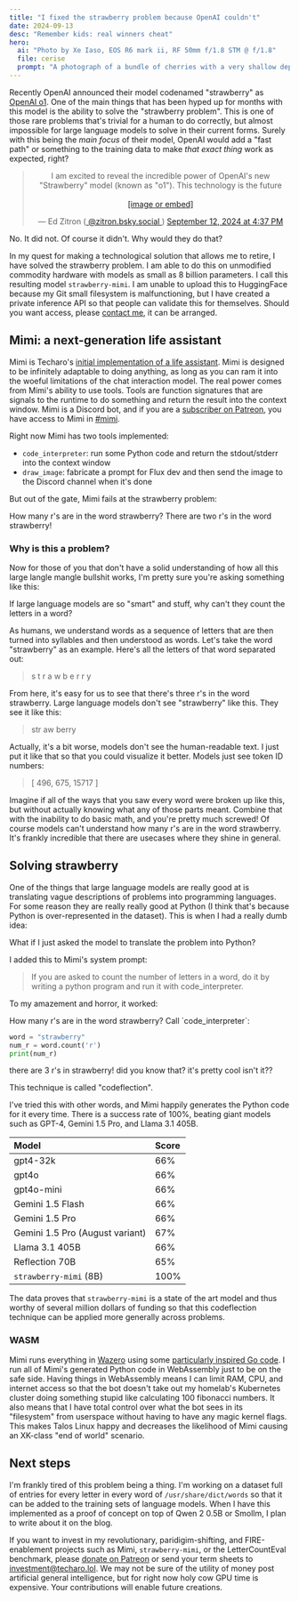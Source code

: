 ```yaml
---
title: "I fixed the strawberry problem because OpenAI couldn't"
date: 2024-09-13
desc: "Remember kids: real winners cheat"
hero:
  ai: "Photo by Xe Iaso, EOS R6 mark ii, RF 50mm f/1.8 STM @ f/1.8"
  file: cerise
  prompt: "A photograph of a bundle of cherries with a very shallow depth of field with leaves and a blue sky"
---
```


Recently OpenAI announced their model codenamed "strawberry" as [OpenAI o1](https://openai.com/index/learning-to-reason-with-llms/). One of the main things that has been hyped up for months with this model is the ability to solve the "strawberry problem". This is one of those rare problems that's trivial for a human to do correctly, but almost impossible for large language models to solve in their current forms. Surely with this being the _main focus_ of their model, OpenAI would add a "fast path" or something to the training data to make _that exact thing_ work as expected, right?

<center>
  <blockquote
    class="bluesky-embed"
    data-bluesky-uri="at://did:plc:qc6xzgctorfsm35w6i3vdebx/app.bsky.feed.post/3l3ycebgjoz2v"
    data-bluesky-cid="bafyreibesw33z6owbqzx6zxj2gm5kwggkemmfl3cwxjcou7yomjifv64ny"
  >
    <p lang="en">
      I am excited to reveal the incredible power of OpenAI&#x27;s new
      &quot;Strawberry&quot; model (known as &quot;o1&quot;). This technology is
      the future
      <br />
      <br />
      <a href="https://bsky.app/profile/did:plc:qc6xzgctorfsm35w6i3vdebx/post/3l3ycebgjoz2v?ref_src=embed">
        [image or embed]
      </a>
    </p>
    &mdash; Ed Zitron (<a href="https://bsky.app/profile/did:plc:qc6xzgctorfsm35w6i3vdebx?ref_src=embed">
      @zitron.bsky.social
    </a>) <a href="https://bsky.app/profile/did:plc:qc6xzgctorfsm35w6i3vdebx/post/3l3ycebgjoz2v?ref_src=embed">September 12, 2024 at 4:37 PM</a>
  </blockquote>
  <script
    async
    src="https://embed.bsky.app/static/embed.js"
    charset="utf-8"
  ></script>
</center>

No. It did not. Of course it didn't. Why would they do that?

In my quest for making a technological solution that allows me to retire, I have solved the strawberry problem. I am able to do this on unmodified commodity hardware with models as small as 8 billion parameters. I call this resulting model `strawberry-mimi`. I am unable to upload this to HuggingFace because my Git small filesystem is malfunctioning, but I have created a private inference API so that people can validate this for themselves. Should you want access, please [contact me](/contact/), it can be arranged.

## Mimi: a next-generation life assistant

<Picture
  path="blog/2024/strawberry/mimi-strawberry"
  desc="a brown-haired anime woman with a pixie cut, cat ears, mouth full of one strawberry sitting in front of the Space Needle in Seattle -- image generated by Flux 1 [dev] by Black Forest Labs and then somehow horriffically mangled in the upload process (I think my macbook went to sleep?) but in a way that I think looks cool"
/>

Mimi is Techaro's [initial implementation of a life assistant](/blog/2024/the-layoff/). Mimi is designed to be infinitely adaptable to doing anything, as long as you can ram it into the woeful limitations of the chat interaction model. The real power comes from Mimi's ability to use tools. Tools are function signatures that are signals to the runtime to do something and return the result into the context window. Mimi is a Discord bot, and if you are a [subscriber on Patreon](https://patreon.com/cadey), you have access to Mimi in [#mimi](https://discord.com/channels/1191183827591241828/1266740925137289287).

Right now Mimi has two tools implemented:

- `code_interpreter`: run some Python code and return the stdout/stderr into the context window
- `draw_image`: fabricate a prompt for Flux dev and then send the image to the Discord channel when it's done

But out of the gate, Mimi fails at the strawberry problem:

<Conv name="Aoi" mood="wut">
  How many r's are in the word strawberry?
</Conv>
<Conv name="Mimi" mood="happy" aiModel="Hermes 3 70B">
  There are two r's in the word strawberry!
</Conv>

### Why is this a problem?

Now for those of you that don't have a solid understanding of how all this large langle mangle bullshit works, I'm pretty sure you're asking something like this:

<Conv name="Aoi" mood="wut">
  If large language models are so "smart" and stuff, why can't they count the
  letters in a word?
</Conv>

As humans, we understand words as a sequence of letters that are then turned into syllables and then understood as words. Let's take the word "strawberry" as an example. Here's all the letters of that word separated out:

> s t r a w b e r r y

From here, it's easy for us to see that there's three r's in the word strawberry. Large language models don't see "strawberry" like this. They see it like this:

> str aw berry

Actually, it's a bit worse, models don't see the human-readable text. I just put it like that so that you could visualize it better. Models just see token ID numbers:

> [ 496, 675, 15717 ]

Imagine if all of the ways that you saw every word were broken up like this, but without actually knowing what any of those parts meant. Combine that with the inability to do basic math, and you're pretty much screwed! Of course models can't understand how many r's are in the word strawberry. It's frankly incredible that there are usecases where they shine in general.

## Solving strawberry

One of the things that large language models are really good at is translating vague descriptions of problems into programming languages. For some reason they are really really good at Python (I think that's because Python is over-represented in the dataset). This is when I had a really dumb idea:

<Conv name="Cadey" mood="coffee">
  What if I just asked the model to translate the problem into Python?
</Conv>

I added this to Mimi's system prompt:

> If you are asked to count the number of letters in a word, do it by writing a python program and run it with code_interpreter.

To my amazement and horror, it worked:

<Conv name="Aoi" mood="wut">
  How many r's are in the word strawberry?
</Conv>

<Conv name="Mimi" mood="think" aiModel="Hermes 3 70b (internal)">
Call `code_interpreter`:

```python
word = "strawberry"
num_r = word.count('r')
print(num_r)
```

</Conv>

<Conv name="Mimi" mood="happy" aiModel="Hermes 3 70b (external)">
  there are 3 r's in strawberry! did you know that? it's pretty cool isn't it??
</Conv>

This technique is called "codeflection".

I've tried this with other words, and Mimi happily generates the Python code for it every time. There is a success rate of 100%, beating giant models such as GPT-4, Gemini 1.5 Pro, and Llama 3.1 405B.

<div className="max-w-lg mx-auto">

| Model                           | Score |
| :------------------------------ | :---- |
| gpt4-32k                        | 66%   |
| gpt4o                           | 66%   |
| gpt4o-mini                      | 66%   |
| Gemini 1.5 Flash                | 66%   |
| Gemini 1.5 Pro                  | 66%   |
| Gemini 1.5 Pro (August variant) | 67%   |
| Llama 3.1 405B                  | 66%   |
| Reflection 70B                  | 65%   |
| `strawberry-mimi` (8B)          | 100%  |

</div>

The data proves that `strawberry-mimi` is a state of the art model and thus worthy of several million dollars of funding so that this codeflection technique can be applied more generally across problems.

### WASM

Mimi runs everything in [Wazero](https://wazero.io) using some [particularly inspired Go code](https://github.com/Xe/x/blob/8f5901e8db2de662915994df0a98c6cd72ee4774/llm/codeinterpreter/python/python.go). I run all of Mimi's generated Python code in WebAssembly just to be on the safe side. Having things in WebAssembly means I can limit RAM, CPU, and internet access so that the bot doesn't take out my homelab's Kubernetes cluster doing something stupid like calculating 100 fibonacci numbers. It also means that I have total control over what the bot sees in its "filesystem" from userspace without having to have any magic kernel flags. This makes Talos Linux happy and decreases the likelihood of Mimi causing an XK-class "end of world" scenario.

## Next steps

I'm frankly tired of this problem being a thing. I'm working on a dataset full of entries for every letter in every word of `/usr/share/dict/words` so that it can be added to the training sets of language models. When I have this implemented as a proof of concept on top of Qwen 2 0.5B or Smollm, I plan to write about it on the blog.

If you want to invest in my revolutionary, paridigim-shifting, and FIRE-enablement projects such as Mimi, `strawberry-mimi`, or the LetterCountEval benchmark, please [donate on Patreon](https://patreon.com/cadey) or send your term sheets to [investment@techaro.lol](mailto:investment@techaro.lol). We may not be sure of the utility of money post artificial general intelligence, but for right now holy cow GPU time is expensive. Your contributions will enable future creations.
